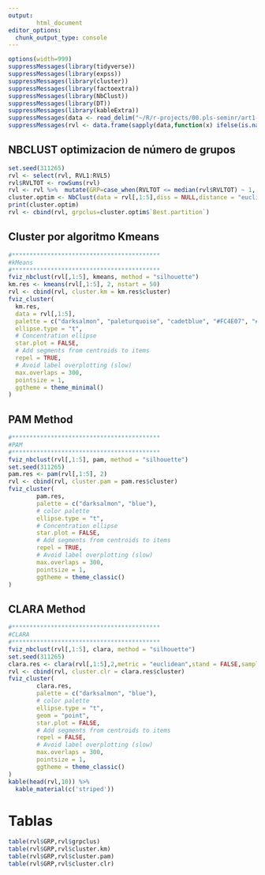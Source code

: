 ```yaml
---
output:
        html_document
editor_options: 
  chunk_output_type: console
---
```


```r
options(width=999)
suppressMessages(library(tidyverse))
suppressMessages(library(expss))
suppressMessages(library(cluster))
suppressMessages(library(factoextra))
suppressMessages(library(NbClust))
suppressMessages(library(DT))
suppressMessages(library(kableExtra))
suppressMessages(data <- read_delim("~/R/r-projects/00.pls-seminr/art1-moreno/data/df.csv","\t", escape_double = FALSE, trim_ws = TRUE))
suppressMessages(rvl <- data.frame(sapply(data,function(x) ifelse(is.na(x),mean(x, na.rm = TRUE),x))))
```

## NBCLUST optimizacion de número de grupos

```r
set.seed(311265)
rvl <- select(rvl, RVL1:RVL5)
rvl$RVLTOT <- rowSums(rvl)
rvl <- rvl %>%  mutate(GRP=case_when(RVLTOT <= median(rvl$RVLTOT) ~ 1, RVLTOT > median(rvl$RVLTOT) ~ 2))
cluster.optim <- NbClust(data = rvl[,1:5],diss = NULL,distance = "euclidean",min.nc = 2,max.nc = 10,method = "ward.D2",index = 'all')
print(cluster.optim)
rvl <- cbind(rvl, grpclus=cluster.optim$`Best.partition`)
```

## Cluster por algoritmo Kmeans

```r
#******************************************
#kMeans
#******************************************
fviz_nbclust(rvl[,1:5], kmeans, method = "silhouette")
km.res <- kmeans(rvl[,1:5], 2, nstart = 50)
rvl <- cbind(rvl, cluster.km = km.res$cluster)
fviz_cluster(
  km.res,
  data = rvl[,1:5],
  palette = c("darksalmon", "paleturquoise", "cadetblue", "#FC4E07", "#b2b2b2"),
  ellipse.type = "t",
  # Concentration ellipse
  star.plot = FALSE,
  # Add segments from centroids to items
  repel = TRUE,
  # Avoid label overplotting (slow)
  max.overlaps = 300,
  pointsize = 1,
  ggtheme = theme_minimal()
)
```

## PAM Method

```r
#******************************************
#PAM
#******************************************
fviz_nbclust(rvl[,1:5], pam, method = "silhouette")
set.seed(311265)
pam.res <- pam(rvl[,1:5], 2)
rvl <- cbind(rvl, cluster.pam = pam.res$cluster)
fviz_cluster(
        pam.res,
        palette = c("darksalmon", "blue"),
        # color palette
        ellipse.type = "t",
        # Concentration ellipse
        star.plot = FALSE,
        # Add segments from centroids to items
        repel = TRUE,
        # Avoid label overplotting (slow)
        max.overlaps = 300,
        pointsize = 1,
        ggtheme = theme_classic()
)
```


## CLARA Method

```r
#******************************************
#CLARA
#******************************************
fviz_nbclust(rvl[,1:5], clara, method = "silhouette")
set.seed(311265)
clara.res <- clara(rvl[,1:5],2,metric = "euclidean",stand = FALSE,samples = 5,pamLike = FALSE)
rvl <- cbind(rvl, cluster.clr = clara.res$cluster)
fviz_cluster(
        clara.res,
        palette = c("darksalmon", "blue"),
        # color palette
        ellipse.type = "t",
        geom = "point",
        star.plot = FALSE,
        # Add segments from centroids to items
        repel = FALSE,
        # Avoid label overplotting (slow)
        max.overlaps = 300,
        pointsize = 1,
        ggtheme = theme_classic()
)
kable(head(rvl,10)) %>% 
  kable_material(c('striped'))
```

# Tablas

```r
table(rvl$GRP,rvl$grpclus)
table(rvl$GRP,rvl$cluster.km)
table(rvl$GRP,rvl$cluster.pam)
table(rvl$GRP,rvl$cluster.clr)

```